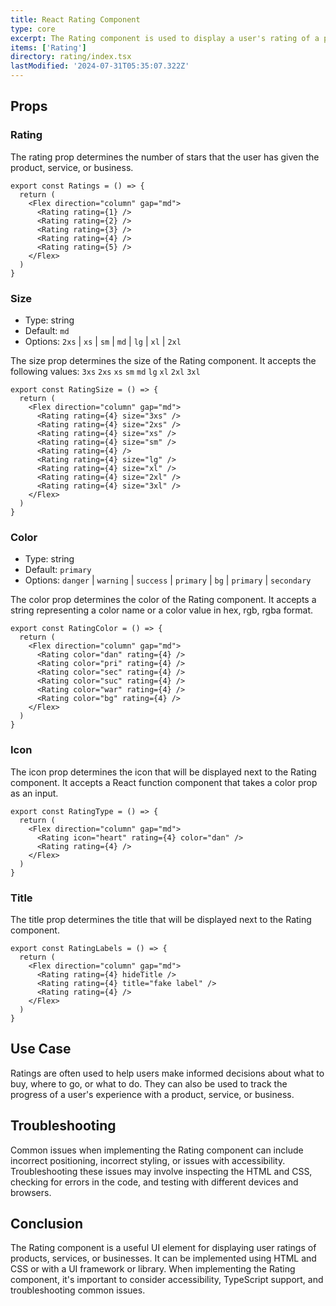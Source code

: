 ```yaml
---
title: React Rating Component
type: core
excerpt: The Rating component is used to display a user's rating of a product, service, or business.
items: ['Rating']
directory: rating/index.tsx
lastModified: '2024-07-31T05:35:07.322Z'
---
```


## Props

### Rating

The rating prop determines the number of stars that the user has given the product, service, or business.

<RatingRating />

```tsx showLineNumbers title="Rating.tsx"
export const Ratings = () => {
  return (
    <Flex direction="column" gap="md">
      <Rating rating={1} />
      <Rating rating={2} />
      <Rating rating={3} />
      <Rating rating={4} />
      <Rating rating={5} />
    </Flex>
  )
}
```

### Size

- Type: string
- Default: `md`
- Options: `2xs` | `xs` | `sm` | `md` | `lg` | `xl` | `2xl`

The size prop determines the size of the Rating component. It accepts the following values: `3xs` `2xs` `xs` `sm` `md` `lg` `xl` `2xl` `3xl`

<RatingSizes />

```tsx showLineNumbers title="Rating.tsx"
export const RatingSize = () => {
  return (
    <Flex direction="column" gap="md">
      <Rating rating={4} size="3xs" />
      <Rating rating={4} size="2xs" />
      <Rating rating={4} size="xs" />
      <Rating rating={4} size="sm" />
      <Rating rating={4} />
      <Rating rating={4} size="lg" />
      <Rating rating={4} size="xl" />
      <Rating rating={4} size="2xl" />
      <Rating rating={4} size="3xl" />
    </Flex>
  )
}
```

### Color

- Type: string
- Default: `primary`
- Options: `danger` | `warning` | `success` | `primary` | `bg` | `primary` | `secondary`

The color prop determines the color of the Rating component. It accepts a string representing a color name or a color value in hex, rgb, rgba format.

<RatingColors />

```tsx showLineNumbers title="Rating.tsx"
export const RatingColor = () => {
  return (
    <Flex direction="column" gap="md">
      <Rating color="dan" rating={4} />
      <Rating color="pri" rating={4} />
      <Rating color="sec" rating={4} />
      <Rating color="suc" rating={4} />
      <Rating color="war" rating={4} />
      <Rating color="bg" rating={4} />
    </Flex>
  )
}
```

### Icon

The icon prop determines the icon that will be displayed next to the Rating component. It accepts a React function component that takes a color prop as an input.

<RatingIcon />

```tsx showLineNumbers title="Rating.tsx"
export const RatingType = () => {
  return (
    <Flex direction="column" gap="md">
      <Rating icon="heart" rating={4} color="dan" />
      <Rating rating={4} />
    </Flex>
  )
}
```

### Title

The title prop determines the title that will be displayed next to the Rating component.

<RatingTitle />

```tsx showLineNumbers title="Rating.tsx"
export const RatingLabels = () => {
  return (
    <Flex direction="column" gap="md">
      <Rating rating={4} hideTitle />
      <Rating rating={4} title="fake label" />
      <Rating rating={4} />
    </Flex>
  )
}
```

## Use Case

Ratings are often used to help users make informed decisions about what to buy, where to go, or what to do. They can also be used to track the progress of a user's experience with a product, service, or business.

## Troubleshooting

Common issues when implementing the Rating component can include incorrect positioning, incorrect styling, or issues with accessibility. Troubleshooting these issues may involve inspecting the HTML and CSS, checking for errors in the code, and testing with different devices and browsers.

## Conclusion

The Rating component is a useful UI element for displaying user ratings of products, services, or businesses. It can be implemented using HTML and CSS or with a UI framework or library. When implementing the Rating component, it's important to consider accessibility, TypeScript support, and troubleshooting common issues.
